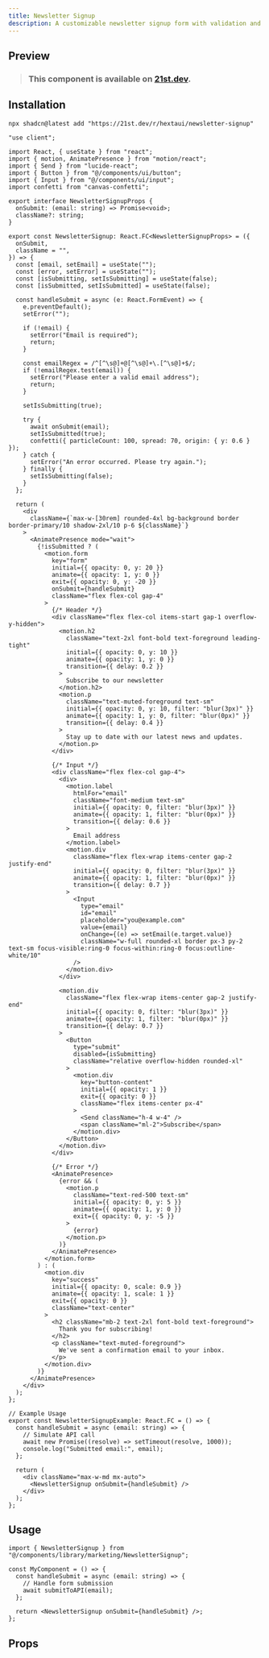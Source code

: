 ```yaml
---
title: Newsletter Signup
description: A customizable newsletter signup form with validation and success message.
---
```



## Preview

<PreviewContainer className="min-h-[30rem]">
  <NewsletterSignupExample />
</PreviewContainer>

> ### This component is available on [21st.dev](https://tinyurl.com/35wr6nbs).

## Installation

```package-install tab="CLI" title="NPM"
npx shadcn@latest add "https://21st.dev/r/hextaui/newsletter-signup"
```

```tsx title="NewsletterSignup.tsx" tab="Manually"
"use client";

import React, { useState } from "react";
import { motion, AnimatePresence } from "motion/react";
import { Send } from "lucide-react";
import { Button } from "@/components/ui/button";
import { Input } from "@/components/ui/input";
import confetti from "canvas-confetti";

export interface NewsletterSignupProps {
  onSubmit: (email: string) => Promise<void>;
  className?: string;
}

export const NewsletterSignup: React.FC<NewsletterSignupProps> = ({
  onSubmit,
  className = "",
}) => {
  const [email, setEmail] = useState("");
  const [error, setError] = useState("");
  const [isSubmitting, setIsSubmitting] = useState(false);
  const [isSubmitted, setIsSubmitted] = useState(false);

  const handleSubmit = async (e: React.FormEvent) => {
    e.preventDefault();
    setError("");

    if (!email) {
      setError("Email is required");
      return;
    }

    const emailRegex = /^[^\s@]+@[^\s@]+\.[^\s@]+$/;
    if (!emailRegex.test(email)) {
      setError("Please enter a valid email address");
      return;
    }

    setIsSubmitting(true);

    try {
      await onSubmit(email);
      setIsSubmitted(true);
      confetti({ particleCount: 100, spread: 70, origin: { y: 0.6 } });
    } catch {
      setError("An error occurred. Please try again.");
    } finally {
      setIsSubmitting(false);
    }
  };

  return (
    <div
      className={`max-w-[30rem] rounded-4xl bg-background border border-primary/10 shadow-2xl/10 p-6 ${className}`}
    >
      <AnimatePresence mode="wait">
        {!isSubmitted ? (
          <motion.form
            key="form"
            initial={{ opacity: 0, y: 20 }}
            animate={{ opacity: 1, y: 0 }}
            exit={{ opacity: 0, y: -20 }}
            onSubmit={handleSubmit}
            className="flex flex-col gap-4"
          >
            {/* Header */}
            <div className="flex flex-col items-start gap-1 overflow-y-hidden">
              <motion.h2
                className="text-2xl font-bold text-foreground leading-tight"
                initial={{ opacity: 0, y: 10 }}
                animate={{ opacity: 1, y: 0 }}
                transition={{ delay: 0.2 }}
              >
                Subscribe to our newsletter
              </motion.h2>
              <motion.p
                className="text-muted-foreground text-sm"
                initial={{ opacity: 0, y: 10, filter: "blur(3px)" }}
                animate={{ opacity: 1, y: 0, filter: "blur(0px)" }}
                transition={{ delay: 0.4 }}
              >
                Stay up to date with our latest news and updates.
              </motion.p>
            </div>

            {/* Input */}
            <div className="flex flex-col gap-4">
              <div>
                <motion.label
                  htmlFor="email"
                  className="font-medium text-sm"
                  initial={{ opacity: 0, filter: "blur(3px)" }}
                  animate={{ opacity: 1, filter: "blur(0px)" }}
                  transition={{ delay: 0.6 }}
                >
                  Email address
                </motion.label>
                <motion.div
                  className="flex flex-wrap items-center gap-2 justify-end"
                  initial={{ opacity: 0, filter: "blur(3px)" }}
                  animate={{ opacity: 1, filter: "blur(0px)" }}
                  transition={{ delay: 0.7 }}
                >
                  <Input
                    type="email"
                    id="email"
                    placeholder="you@example.com"
                    value={email}
                    onChange={(e) => setEmail(e.target.value)}
                    className="w-full rounded-xl border px-3 py-2 text-sm focus-visible:ring-0 focus-within:ring-0 focus:outline-white/10"
                  />
                </motion.div>
              </div>

              <motion.div
                className="flex flex-wrap items-center gap-2 justify-end"
                initial={{ opacity: 0, filter: "blur(3px)" }}
                animate={{ opacity: 1, filter: "blur(0px)" }}
                transition={{ delay: 0.7 }}
              >
                <Button
                  type="submit"
                  disabled={isSubmitting}
                  className="relative overflow-hidden rounded-xl"
                >
                  <motion.div
                    key="button-content"
                    initial={{ opacity: 1 }}
                    exit={{ opacity: 0 }}
                    className="flex items-center px-4"
                  >
                    <Send className="h-4 w-4" />
                    <span className="ml-2">Subscribe</span>
                  </motion.div>
                </Button>
              </motion.div>
            </div>

            {/* Error */}
            <AnimatePresence>
              {error && (
                <motion.p
                  className="text-red-500 text-sm"
                  initial={{ opacity: 0, y: 5 }}
                  animate={{ opacity: 1, y: 0 }}
                  exit={{ opacity: 0, y: -5 }}
                >
                  {error}
                </motion.p>
              )}
            </AnimatePresence>
          </motion.form>
        ) : (
          <motion.div
            key="success"
            initial={{ opacity: 0, scale: 0.9 }}
            animate={{ opacity: 1, scale: 1 }}
            exit={{ opacity: 0 }}
            className="text-center"
          >
            <h2 className="mb-2 text-2xl font-bold text-foreground">
              Thank you for subscribing!
            </h2>
            <p className="text-muted-foreground">
              We've sent a confirmation email to your inbox.
            </p>
          </motion.div>
        )}
      </AnimatePresence>
    </div>
  );
};

// Example Usage
export const NewsletterSignupExample: React.FC = () => {
  const handleSubmit = async (email: string) => {
    // Simulate API call
    await new Promise((resolve) => setTimeout(resolve, 1000));
    console.log("Submitted email:", email);
  };

  return (
    <div className="max-w-md mx-auto">
      <NewsletterSignup onSubmit={handleSubmit} />
    </div>
  );
};
```

## Usage

```tsx
import { NewsletterSignup } from "@/components/library/marketing/NewsletterSignup";

const MyComponent = () => {
  const handleSubmit = async (email: string) => {
    // Handle form submission
    await submitToAPI(email);
  };

  return <NewsletterSignup onSubmit={handleSubmit} />;
};
```

## Props

<AutoTypeTable
  path="./components/library/marketing/NewsLetterSignup.tsx"
  name="NewsletterSignupProps"
/>
